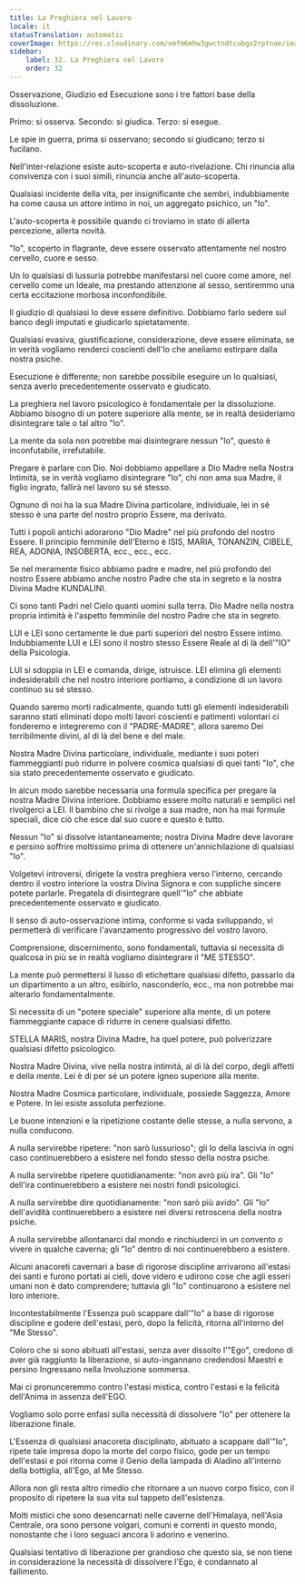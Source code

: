 ```yaml
---
title: La Preghiera nel Lavoro
locale: it
statusTranslation: automatic
coverImage: https://res.cloudinary.com/xmfm6mhw3gwctndtcubgx2rptnae/image/upload/v1740468922/small_cover_tratado_de_psicologia_revolucionaria_a4c0dca4e0.webp
sidebar:
    label: 32. La Preghiera nel Lavoro
    order: 32
---
```

Osservazione, Giudizio ed Esecuzione sono i tre fattori base della dissoluzione.

Primo: si osserva. Secondo: si giudica. Terzo: si esegue.

Le spie in guerra, prima si osservano; secondo si giudicano; terzo si fucilano.

Nell'inter-relazione esiste auto-scoperta e auto-rivelazione. Chi rinuncia alla convivenza con i suoi simili, rinuncia anche all'auto-scoperta.

Qualsiasi incidente della vita, per insignificante che sembri, indubbiamente ha come causa un attore intimo in noi, un aggregato psichico, un "Io".

L'auto-scoperta è possibile quando ci troviamo in stato di allerta percezione, allerta novità.

"Io", scoperto in flagrante, deve essere osservato attentamente nel nostro cervello, cuore e sesso.

Un Io qualsiasi di lussuria potrebbe manifestarsi nel cuore come amore, nel cervello come un Ideale, ma prestando attenzione al sesso, sentiremmo una certa eccitazione morbosa inconfondibile.

Il giudizio di qualsiasi Io deve essere definitivo. Dobbiamo farlo sedere sul banco degli imputati e giudicarlo spietatamente.

Qualsiasi evasiva, giustificazione, considerazione, deve essere eliminata, se in verità vogliamo renderci coscienti dell'Io che aneliamo estirpare dalla nostra psiche.

Esecuzione è differente; non sarebbe possibile eseguire un Io qualsiasi, senza averlo precedentemente osservato e giudicato.

La preghiera nel lavoro psicologico è fondamentale per la dissoluzione. Abbiamo bisogno di un potere superiore alla mente, se in realtà desideriamo disintegrare tale o tal altro "Io".

La mente da sola non potrebbe mai disintegrare nessun "Io", questo è inconfutabile, irrefutabile.

Pregare è parlare con Dio. Noi dobbiamo appellare a Dio Madre nella Nostra Intimità, se in verità vogliamo disintegrare "Io", chi non ama sua Madre, il figlio ingrato, fallirà nel lavoro su sé stesso.

Ognuno di noi ha la sua Madre Divina particolare, individuale, lei in sé stesso è una parte del nostro proprio Essere, ma derivato.

Tutti i popoli antichi adorarono "Dio Madre" nel più profondo del nostro Essere. Il principio femminile dell'Eterno è ISIS, MARIA, TONANZIN, CIBELE, REA, ADONIA, INSOBERTA, ecc., ecc., ecc.

Se nel meramente fisico abbiamo padre e madre, nel più profondo del nostro Essere abbiamo anche nostro Padre che sta in segreto e la nostra Divina Madre KUNDALINI.

Ci sono tanti Padri nel Cielo quanti uomini sulla terra. Dio Madre nella nostra propria intimità è l'aspetto femminile del nostro Padre che sta in segreto.

LUI e LEI sono certamente le due parti superiori del nostro Essere intimo. Indubbiamente LUI e LEI sono il nostro stesso Essere Reale al di là dell'"IO" della Psicologia.

LUI si sdoppia in LEI e comanda, dirige, istruisce. LEI elimina gli elementi indesiderabili che nel nostro interiore portiamo, a condizione di un lavoro continuo su sé stesso.

Quando saremo morti radicalmente, quando tutti gli elementi indesiderabili saranno stati eliminati dopo molti lavori coscienti e patimenti volontari ci fonderemo e integreremo con il "PADRE-MADRE", allora saremo Dei terribilmente divini, al di là del bene e del male.

Nostra Madre Divina particolare, individuale, mediante i suoi poteri fiammeggianti può ridurre in polvere cosmica qualsiasi di quei tanti "Io", che sia stato precedentemente osservato e giudicato.

In alcun modo sarebbe necessaria una formula specifica per pregare la nostra Madre Divina interiore. Dobbiamo essere molto naturali e semplici nel rivolgerci a LEI. Il bambino che si rivolge a sua madre, non ha mai formule speciali, dice ciò che esce dal suo cuore e questo è tutto.

Nessun "Io" si dissolve istantaneamente; nostra Divina Madre deve lavorare e persino soffrire moltissimo prima di ottenere un'annichilazione di qualsiasi "Io".

Volgetevi introversi, dirigete la vostra preghiera verso l'interno, cercando dentro il vostro interiore la vostra Divina Signora e con suppliche sincere potete parlarle. Pregatela di disintegrare quell'"Io" che abbiate precedentemente osservato e giudicato.

Il senso di auto-osservazione intima, conforme si vada sviluppando, vi permetterà di verificare l'avanzamento progressivo del vostro lavoro.

Comprensione, discernimento, sono fondamentali, tuttavia si necessita di qualcosa in più se in realtà vogliamo disintegrare il "ME STESSO".

La mente può permettersi il lusso di etichettare qualsiasi difetto, passarlo da un dipartimento a un altro, esibirlo, nasconderlo, ecc., ma non potrebbe mai alterarlo fondamentalmente.

Si necessita di un "potere speciale" superiore alla mente, di un potere fiammeggiante capace di ridurre in cenere qualsiasi difetto.

STELLA MARIS, nostra Divina Madre, ha quel potere, può polverizzare qualsiasi difetto psicologico.

Nostra Madre Divina, vive nella nostra intimità, al di là del corpo, degli affetti e della mente. Lei è di per sé un potere igneo superiore alla mente.

Nostra Madre Cosmica particolare, individuale, possiede Saggezza, Amore e Potere. In lei esiste assoluta perfezione.

Le buone intenzioni e la ripetizione costante delle stesse, a nulla servono, a nulla conducono.

A nulla servirebbe ripetere: "non sarò lussurioso"; gli Io della lascivia in ogni caso continuerebbero a esistere nel fondo stesso della nostra psiche.

A nulla servirebbe ripetere quotidianamente: "non avrò più ira". Gli "Io" dell'ira continuerebbero a esistere nei nostri fondi psicologici.

A nulla servirebbe dire quotidianamente: "non sarò più avido". Gli "Io" dell'avidità continuerebbero a esistere nei diversi retroscena della nostra psiche.

A nulla servirebbe allontanarci dal mondo e rinchiuderci in un convento o vivere in qualche caverna; gli "Io" dentro di noi continuerebbero a esistere.

Alcuni anacoreti cavernari a base di rigorose discipline arrivarono all'estasi dei santi e furono portati ai cieli, dove videro e udirono cose che agli esseri umani non è dato comprendere; tuttavia gli "Io" continuarono a esistere nel loro interiore.

Incontestabilmente l'Essenza può scappare dall'"Io" a base di rigorose discipline e godere dell'estasi, però, dopo la felicità, ritorna all'interno del "Me Stesso".

Coloro che si sono abituati all'estasi, senza aver dissolto l'"Ego", credono di aver già raggiunto la liberazione, si auto-ingannano credendosi Maestri e persino Ingressano nella Involuzione sommersa.

Mai ci pronunceremmo contro l'estasi mistica, contro l'estasi e la felicità dell'Anima in assenza dell'EGO.

Vogliamo solo porre enfasi sulla necessità di dissolvere "Io" per ottenere la liberazione finale.

L'Essenza di qualsiasi anacoreta disciplinato, abituato a scappare dall'"Io", ripete tale impresa dopo la morte del corpo fisico, gode per un tempo dell'estasi e poi ritorna come il Genio della lampada di Aladino all'interno della bottiglia, all'Ego, al Me Stesso.

Allora non gli resta altro rimedio che ritornare a un nuovo corpo fisico, con il proposito di ripetere la sua vita sul tappeto dell'esistenza.

Molti mistici che sono desencarnati nelle caverne dell'Himalaya, nell'Asia Centrale, ora sono persone volgari, comuni e correnti in questo mondo, nonostante che i loro seguaci ancora li adorino e venerino.

Qualsiasi tentativo di liberazione per grandioso che questo sia, se non tiene in considerazione la necessità di dissolvere l'Ego, è condannato al fallimento.

